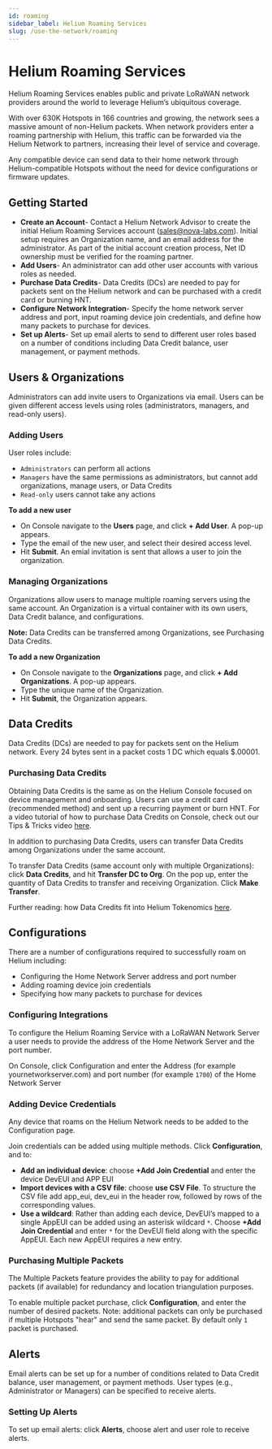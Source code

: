 ```yaml
---
id: roaming 
sidebar_label: Helium Roaming Services
slug: /use-the-network/roaming
---
```


# Helium Roaming Services

Helium Roaming Services enables public and private LoRaWAN network providers around the world to leverage Helium’s ubiquitous coverage. 

With over 630K Hotspots in 166 countries and growing, the network sees a massive amount of non-Helium packets. When network providers enter a roaming partnership with Helium, this traffic can be forwarded via the Helium Network to partners, increasing their level of service and coverage. 

Any compatible device can send data to their home network through Helium-compatible Hotspots without the need for device configurations or firmware updates.

## Getting Started
- **Create an Account**- Contact a Helium Network Advisor to create the initial Helium Roaming Services account (sales@nova-labs.com). Initial setup requires an Organization name, and an email address for the administrator. As part of the initial account creation process, Net ID ownership must be verified for the roaming partner.
- **Add Users**- An administrator can add other user accounts with various roles as needed.
- **Purchase Data Credits**- Data Credits (DCs) are needed to pay for packets sent on the Helium network and can be purchased with a credit card or burning HNT.
- **Configure Network Integration**- Specify the home network server address and port, input roaming device join credentials, and define how many packets to purchase for devices.
- **Set up Alerts**- Set up email alerts to send to different user roles based on a number of conditions including Data Credit balance, user management, or payment methods. 

## Users & Organizations 

Administrators can add invite users to Organizations via email. Users can be given different access levels using roles (administrators, managers, and read-only users). 

### Adding Users

User roles include:
- `Administrators` can perform all actions 
- `Managers` have the same permissions as administrators, but cannot add organizations, manage users, or Data Credits
- `Read-only` users cannot take any actions

**To add a new user** 
- On Console navigate to the **Users** page, and click **+ Add User**. A pop-up appears. 
- Type the email of the new user, and select their desired access level. 
- Hit **Submit**. An emial invitation is sent that allows a user to join the organization.

### Managing Organizations 
Organizations allow users to manage multiple roaming servers using the same account. An Organization is a virtual container with its own users, Data Credit balance, and configurations. 

**Note:** Data Credits can be transferred among Organizations, see Purchasing Data Credits.

**To add a new Organization** 
- On Console navigate to the **Organizations** page, and click **+ Add Organizations**. A pop-up appears. 
- Type the unique name of the Organization.
- Hit **Submit**, the Organization appears. 

## Data Credits

Data Credits (DCs) are needed to pay for packets sent on the Helium network. Every 24 bytes sent in a packet costs 1 DC which equals $.00001.

### Purchasing Data Credits

Obtaining Data Credits is the same as on the Helium Console focused on device management and onboarding. Users can use a credit card (recommended method) and sent up a recurring payment or burn HNT. For a video tutorial of how to purchase Data Credits on Console, check out our Tips & Tricks video [here](https://youtu.be/jyMGLymuOCE).

In addition to purchasing Data Credits, users can transfer Data Credits among Organizations under the same account. 

To transfer Data Credits (same account only with multiple Organizations): click **Data Credits**, and hit **Transfer DC to Org**. On the pop up, enter the quantity of Data Credits to transfer and receiving Organization. Click **Make Transfer**.

Further reading: how Data Credits fit into Helium Tokenomics [here](https://docs.helium.com/blockchain/helium-token/#data-credits-and-burn-and-mint-economics).

## Configurations

There are a number of configurations required to successfully roam on Helium including:
- Configuring the Home Network Server address and port number
- Adding roaming device join credentials
- Specifying how many packets to purchase for devices

### Configuring Integrations

To configure the Helium Roaming Service with a LoRaWAN Network Server a user needs to provide the address of the Home Network Server and the port number.

On Console, click Configuration and enter the Address (for example yournetworkserver.com) and port number (for example `1700`) of the Home Network Server

### Adding Device Credentials

Any device that roams on the Helium Network needs to be added to the Configuration page. 

Join credentials can be added using multiple methods. Click **Configuration**, and to:

- **Add an individual device**: choose **+Add Join Credential** and enter the device DevEUI and APP EUI
- **Import devices with a CSV file**: choose **use CSV File**. To structure the CSV file add app_eui, dev_eui in the header row, followed by rows of the corresponding values.
- **Use a wildcard**: Rather than adding each device, DevEUI’s mapped to a single AppEUI can be added using an asterisk wildcard `*`. Choose **+Add Join Credential** and enter `*` for the DevEUI field along with the specific AppEUI. Each new AppEUI requires a new entry.

### Purchasing Multiple Packets

The Multiple Packets feature provides the ability to pay for additional packets (if available) for redundancy and location triangulation purposes. 

To enable multiple packet purchase, click **Configuration**, and enter the number of desired packets. Note: additional packets can only be purchased if multiple Hotspots "hear" and send the same packet. By default only `1` packet is purchased.

## Alerts

Email alerts can be set up for a number of conditions related to Data Credit balance, user management, or payment methods. User types (e.g., Administrator or Managers) can be specified to receive alerts.

### Setting Up Alerts

To set up email alerts: click **Alerts**, choose alert and user role to receive alerts.
